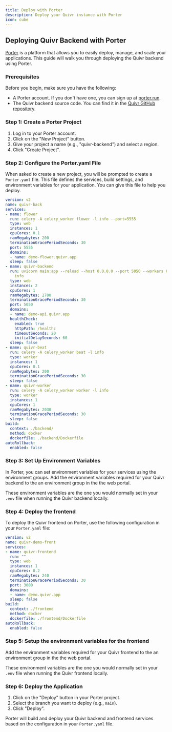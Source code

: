 ```yaml
---
title: Deploy with Porter
description: Deploy your Quivr instance with Porter
icon: cube
---
```


## Deploying Quivr Backend with Porter

[Porter](https://porter.run) is a platform that allows you to easily deploy, manage, and scale your applications. This guide will walk you through deploying the Quivr backend using Porter.

### Prerequisites

Before you begin, make sure you have the following:

- A Porter account. If you don't have one, you can sign up at [porter.run](https://porter.run).
- The Quivr backend source code. You can find it in the [Quivr GitHub repository](https://github.com/Quivr/quivr).

### Step 1: Create a Porter Project

1. Log in to your Porter account.
2. Click on the "New Project" button.
3. Give your project a name (e.g., "quivr-backend") and select a region.
4. Click "Create Project".

### Step 2: Configure the Porter.yaml File

When asked to create a new project, you will be prompted to create a `Porter.yaml` file. This file defines the services, build settings, and environment variables for your application.
You can give this file to help you deploy.

```yaml
version: v2
name: quivr-back
services:
- name: flower
  run: celery -A celery_worker flower -l info --port=5555
  type: web
  instances: 1
  cpuCores: 0.1
  ramMegabytes: 200
  terminationGracePeriodSeconds: 30
  port: 5555
  domains:
  - name: demo-flower.quivr.app
  sleep: false
- name: quivr-backend
  run: uvicorn main:app --reload --host 0.0.0.0 --port 5050 --workers 6 --log-level
    info
  type: web
  instances: 2
  cpuCores: 1
  ramMegabytes: 2700
  terminationGracePeriodSeconds: 30
  port: 5050
  domains:
  - name: demo-api.quivr.app
  healthCheck:
    enabled: true
    httpPath: /healthz
    timeoutSeconds: 20
    initialDelaySeconds: 60
  sleep: false
- name: quivr-beat
  run: celery -A celery_worker beat -l info
  type: worker
  instances: 1
  cpuCores: 0.1
  ramMegabytes: 200
  terminationGracePeriodSeconds: 30
  sleep: false
- name: quivr-worker
  run: celery -A celery_worker worker -l info
  type: worker
  instances: 1
  cpuCores: 1
  ramMegabytes: 2030
  terminationGracePeriodSeconds: 30
  sleep: false
build:
  context: ./backend/
  method: docker
  dockerfile: ./backend/Dockerfile
autoRollback:
  enabled: false
```


### Step 3: Set Up Environment Variables

In Porter, you can set environment variables for your services using the environment groups. Add the environment variables required for your Quivr backend to the an environment group in the the web portal.

These environment variables are the one you would normally set in your `.env` file when running the Quivr backend locally.


### Step 4: Deploy the frontend


To deploy the Quivr frontend on Porter, use the following configuration in your `Porter.yaml` file:

```yaml
version: v2
name: quivr-demo-front
services:
- name: quivr-frontend
  run: ""
  type: web
  instances: 1
  cpuCores: 0.2
  ramMegabytes: 240
  terminationGracePeriodSeconds: 30
  port: 3000
  domains:
  - name: demo.quivr.app
  sleep: false
build:
  context: ./frontend
  method: docker
  dockerfile: ./frontend/Dockerfile
autoRollback:
  enabled: false
```

### Step 5: Setup the environment variables for the frontend

Add the environment variables required for your Quivr frontend to the an environment group in the the web portal.

These environment variables are the one you would normally set in your `.env` file when running the Quivr frontend locally.

### Step 6: Deploy the Application

1. Click on the "Deploy" button in your Porter project.
2. Select the branch you want to deploy (e.g., `main`).
3. Click "Deploy".

Porter will build and deploy your Quivr backend and frontend services based on the configuration in your `Porter.yaml` file.
